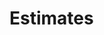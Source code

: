 # Estimates


<ul className='grid grid-cols-1 md:grid-cols-2 lg:grid-cols-3 xl:grid-cols-4 gap-4 -ml-6'>
<ReferenceCard
    title="consensus"
    description="Price Target Consensus. Price target consensus data."
    url="estimates/consensus"
    command="true"
/>
<ReferenceCard
    title="price_target"
    description="Price Target. Price target data."
    url="estimates/price_target"
    command="true"
/>
<ReferenceCard
    title="historical"
    description="Historical Analyst Estimates. Analyst stock recommendations."
    url="estimates/historical"
    command="true"
/>
</ul>
